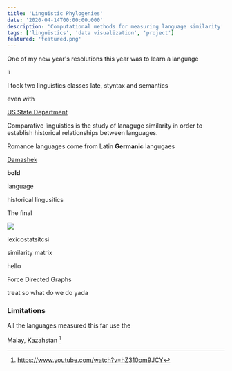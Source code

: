 ```yaml
---
title: 'Linguistic Phylogenies'
date: '2020-04-14T00:00:00.000'
description: 'Computational methods for measuring language similarity'
tags: ['linguistics', 'data visualization', 'project']
featured: 'featured.png'
---
```


One of my new year's resolutions this year was to learn a language

li

I took two linguistics classes late, styntax and semantics

even with



[US State Department](https://2009-2017.state.gov/m/fsi/sls/orgoverview/languages/index.htm)


Comparative linguistics is the study of lanaguge similarity in
order to establish historical relationships between languages.

Romance languages  come from Latin  **Germanic** langugaes

[Damashek](http://citeseerx.ist.psu.edu/viewdoc/download?doi=10.1.1.159.7010&rep=rep1&type=pdf)

**bold**

language

historical lingusitics

The final

![](tree.jpg)



lexicostatsitcsi

<Ling />


similarity matrix



hello

Force Directed Graphs

treat so what do we do yada


### Limitations
All the languages measured this far use the

Malay, Kazahstan [^1]

[^1]: https://www.youtube.com/watch?v=hZ310om9JCY
